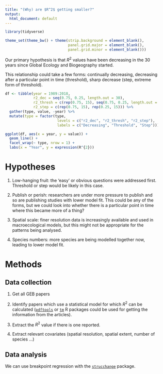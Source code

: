 ```yaml
---
title: "(Why) are $R^2$ getting smaller?"
output:
  html_document: default
---
```


```r
library(tidyverse)

theme_set(theme_bw() + theme(strip.background = element_blank(), 
                             panel.grid.major = element_blank(),
                             panel.grid.minor = element_blank()))
```

Our primary hypothesis is that $R^2$ values have been decreasing in the 30 years since Global Ecology and Biogeography started. 

This relationship could take a few forms: continually decreasing, decreasing after a particular point in time (threshold), sharp decrease (step, extreme form of threshold). 

```r
df <- tibble(year = 1989:2018, 
             r2_dec = seq(0.75, 0.25, length.out = 30), 
             r2_thresh = c(rep(0.75, 15), seq(0.75, 0.25, length.out = 15)), 
             r2_step = c(rep(0.75, 15), rep(0.25, 15))) %>% 
  gather(type, value, -year) %>% 
  mutate(type = factor(type, 
                        levels = c("r2_dec", "r2_thresh", "r2_step"), 
                        labels = c("Decreasing", "Threshold", "Step")))

ggplot(df, aes(x = year, y = value)) + 
  geom_line() + 
  facet_wrap(~ type, nrow = 1) + 
  labs(x = "Year", y = expression(R^{2}))
```

# Hypotheses

1. Low-hanging fruit: the 'easy' or obvious questions were addressed first. Threshold or step would be likely in this case. 

2. Publish or perish: researchers are under more pressure to publish and so are publishing studies with lower model fit. This could be any of the forms, but we could look into whether there is a particular point in time where this became more of a thing? 

3. Spatial scale: finer resolution data is increasingly available and used in macroecological models, but this might not be appropriate for the patterns being analysed. 

4. Species numbers: more species are being modelled together now, leading to lower model fit. 

# Methods

## Data collection

1. Get all GEB papers

2. Identify papers which use a statistical model for which $R^2$ can be calculated ([`pdftools`](https://cran.r-project.org/web/packages/pdftools/pdftools.pdf) or [`tm`](https://cran.r-project.org/web/packages/tm/vignettes/tm.pdf) R packages could be used for getting the information from the articles). 

3. Extract the $R^2$ value if there is one reported. 

4. Extract relevant covariates (spatial resolution, spatial extent, number of species ...)

## Data analysis

We can use breakpoint regression with the [`strucchange`](https://cran.r-project.org/web/packages/strucchange/strucchange.pdf) package. 

